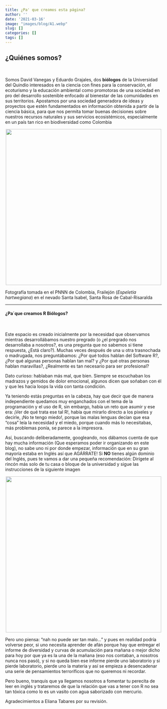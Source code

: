 ```yaml
---
title: ¿Pa' que creamos esta página?
author: ''
date: '2021-03-16'
image: "images/blog/A1.webp"
slug: []
categories: []
tags: []
---
```


## **¿Quiénes somos?**
<br>

Somos David Vanegas y Eduardo Grajales, dos **biólogos** de la Universidad del Quindío interesados en la ciencia con fines para la conservación, el ecoturismo y la educación ambiental como promotoras de una sociedad en pro del desarrollo sostenible enfocado al bienestar de las comunidades en sus territorios. Apostamos por una sociedad generadora de ideas y proyectos que estén fundamentados en información obtenida a partir de la ciencia básica, para que nos permita tomar buenas decisiones sobre nuestros recursos naturales y sus servicios ecosistémicos, especialmente en un país tan rico en biodiversidad como Colombia 

<center>
![](https://i.ibb.co/7N5FQ7L/DSC00016.jpg){width="500"}
</center>

Fotografía tomada en el PNNN de Colombia, Frailejón (*Espeletia hartwegiana*) en el nevado Santa Isabel, Santa Rosa de Cabal-Risaralda

____________________________________________________________________________

#### **¿Pa´que creamos R Biólogos?**
<br>

Este espacio es creado inicialmente por la necesidad que observamos mientras desarrollábamos nuestro pregrado (o ¿el pregrado nos desarrollaba a nosotros?, es una pregunta que no sabemos si tiene respuesta, ¿Está claro?). Muchas veces después de una u otra trasnochada o madrugada, nos preguntábamos: ¿Por qué todos hablan del Software R?, ¿Por qué algunas personas hablan tan mal? y ¿Por qué otras personas hablan maravillas?, ¿Realmente es tan necesario para ser profesional? 

Dato curioso: hablaban más mal, que bien. Siempre se escuchaban los madrazos y gemidos de dolor emocional, algunos dicen que soñaban con él y que les hacia loops la vida con tanta condición.

Ya teniendo estás preguntas en la cabeza, hay que decir que de manera independiente quedamos muy enganchados con el tema de la programación y el uso de R, sin embargo, había un reto que asumir y ese era: ¡Ver de qué trata ese tal R!, había que mirarlo directo a los pixeles y decirle, ¡No te tengo miedo!, porque las malas lenguas decían que esa "cosa" leía la necesidad y el miedo, porque cuando más lo necesitabas, más problemas ponía, se parece a la impresora.

Así, buscando deliberadamente, googleando, nos dábamos cuenta de que hay mucha información (Que esperamos poder ir organizando en este blog), no sabe uno ni por donde empezar, información que en su gran mayoría estaba en Inglés así que AGÁRRATE! Si **NO** tienes algún dominio del Inglés, pues te vamos a dar una pequeña recomendación: Dirígete al rincón más solo de tu casa o bloque de la universidad y sigue las instrucciones de la siguiente imagen 

<center>
![](https://i.ibb.co/jT7JkQS/download.jpg){width="500"}
</center>

Pero uno piensa: “nah no puede ser tan malo...” y pues en realidad podría volverse peor, si uno necesita aprender de afán porque hay que entregar el informe de diversidad y curvas de acumulación para mañana o mejor dicho para hoy por que ya es la una de la mañana (eso nos contaban, a nosotros nunca nos pasó), y si no queda bien ese informe pierde uno laboratorio y si pierde laboratorio, pierde uno la materia y así se empieza a desencadenar una serie de pensamientos terroríficos que no queremos ni recordar. 

Pero bueno, tranquis que ya llegamos nosotros a fomentar tu perecita de leer en inglés y trataremos de que la relación que vas a tener con R no sea tan tóxica como lo es un vasito con agua saborizado con mercurio. 

Agradecimientos a Eliana Tabares por su revisión.